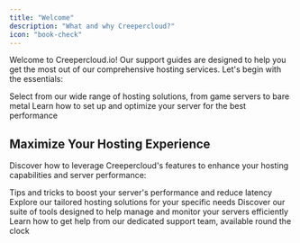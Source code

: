 ```yaml
---
title: "Welcome"
description: "What and why Creepercloud?"
icon: "book-check"
---
```



Welcome to Creepercloud.io! Our support guides are designed to help you get the most out of our comprehensive hosting services. Let's begin with the essentials:

<CardGroup cols={2}>
  <Card title="Choose Your Service" icon="server">
    Select from our wide range of hosting solutions, from game servers to bare metal
  </Card>
  <Card title="Server Configuration" icon="pencil">
    Learn how to set up and optimize your server for the best performance
  </Card>
</CardGroup>

## Maximize Your Hosting Experience

Discover how to leverage Creepercloud's features to enhance your hosting capabilities and server performance:

<CardGroup cols={2}>
  <Card title="Performance Optimization" icon="gauge-high">
    Tips and tricks to boost your server's performance and reduce latency
  </Card>
  <Card title="Custom Solutions" icon="puzzle-piece">
    Explore our tailored hosting solutions for your specific needs
  </Card>
  <Card title="Management Tools" icon="gear">
    Discover our suite of tools designed to help manage and monitor your servers efficiently
  </Card>
  <Card title="24/7 Support" icon="headset" href="https://discord.gg/CCHv3ZEZy4">
    Learn how to get help from our dedicated support team, available round the clock
  </Card>
</CardGroup>